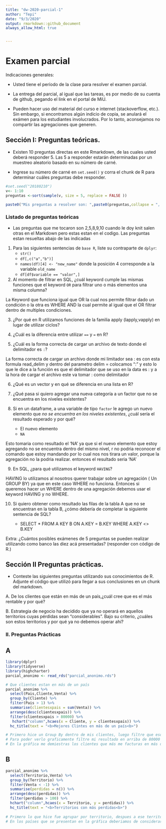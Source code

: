 ```yaml
---
title: "dw-2020-parcial-1"
author: "Tepi"
date: "9/3/2020"
output: rmarkdown::github_document 
always_allow_html: true


---
```


# Examen parcial

Indicaciones generales:

* Usted tiene el período de la clase para resolver el examen parcial.
* La entrega del parcial, al igual que las tareas, es por medio de su cuenta de github, pegando el link en el portal de MiU.


* Pueden hacer uso del material del curso e internet (stackoverflow, etc.). Sin embargo, si encontramos algún indicio de copia, se anulará el exámen para los estudiantes involucrados. Por lo tanto, aconsejamos no compartir las agregaciones que generen. 

## Sección I: Preguntas teóricas.

* Existen 10 preguntas directas en este Rmarkdown, de las cuales usted deberá responder 5. Las 5 a responder estarán determinadas por un muestreo aleatorio basado en su número de carné.

* Ingrese su número de carné en  `set.seed()` y corra el chunk de R para determinar cuáles preguntas debe responder.


```r

#set.seed("20180210") 
v<- 1:10
preguntas <-sort(sample(v, size = 5, replace = FALSE ))

paste0("Mis preguntas a resolver son: ",paste0(preguntas,collapse = ", "))

```


### Listado de preguntas teóricas

* Las preguntas que me tocaron son 2,5,8,9,10 cuando le doy knit salen otras en el Markdown pero estas estan en el codigo. Las preguntas estan resueltas abajo de las indicadas

1. Para las siguientes sentencias de `base R`, liste su contraparte de `dplyr`:
    * `str()`
    * `df[,c("a","b")]`
    * `names(df)[4] <- "new_name"` donde la posición 4 corresponde a la variable `old_name`
    * `df[df$variable == "valor",]`
    
    
2. Al momento de filtrar en SQL, ¿cuál keyword cumple las mismas funciones que el keyword `OR`  para filtrar uno o más elementos una misma columna?

La Keyword que funciona igual que OR la cual nos permite filtrar dado un condición o la otra es WHERE AND la cual permite al igual que el OR filtrar dentro de multiples condiciones. 


3. ¿Por qué en R utilizamos funciones de la familia apply (lapply,vapply) en lugar de utilizar ciclos?
4. ¿Cuál es la diferencia entre utilizar `==` y `=` en R?

5. ¿Cuál es la forma correcta de cargar un archivo de texto donde el delimitador es `:`?

La forma correcta de cargar un archivo donde mi limitador sea : es con esta formula read_delim y dentro del parametro delim = colocamos ":" y esto lo que le dice a la función es que el delimitador que se uso en la data es : y a la hora de cargar el archivo este va tomar : como delimitador


6. ¿Qué es un vector y en qué se diferencia en una lista en R?
7. ¿Qué pasa si quiero agregar una nueva categoría a un factor que no se encuentra en los niveles existentes?

8. Si en un dataframe, a una variable de tipo `factor` le agrego un nuevo elemento que *no se encuentra en los niveles existentes*, ¿cuál sería el resultado esperado y por qué?
    * El nuevo elemento
    * `NA`

Esto tomaria como resultado el 'NA' ya que si el nuevo elemento que estoy agregando no se encuentra dentro del mismo nivel, r no podria reconocer el comando que estoy mandando por lo cual nos nos tirara un valor, porque la agregación no la podria realizar. entonces el resultado seria 'NA'  
    
9. En SQL, ¿para qué utilizamos el keyword `HAVING`?

HAVING lo utilizamos al nosotros querer trabajar sobre un agregación ( Un GROUP BY) ya que en este caso WHERE no funciona. Entonces si queremos hacer un WHERE dentro de una agregación debemos usar el keyword HAVING y no WHERE. 


10. Si quiero obtener como resultado las filas de la tabla A que no se encuentran en la tabla B, ¿cómo debería de completar la siguiente sentencia de SQL?

    * SELECT * FROM A KEY B ON A.KEY = B.KEY WHERE A.KEY <> B.KEY
  
Extra: ¿Cuántos posibles exámenes de 5 preguntas se pueden realizar utilizando como banco las diez acá presentadas?
(responder con código de R.)


## Sección II Preguntas prácticas.


* Conteste las siguientes preguntas utilizando sus conocimientos de R. Adjunte el código que utilizó para llegar a sus conclusiones en un chunk del markdown.

A. De los clientes que están en más de un país,¿cuál cree que es el más rentable y por qué?

B. Estrategia de negocio ha decidido que ya no operará en aquellos territorios cuyas pérdidas sean "considerables". Bajo su criterio, ¿cuáles son estos territorios y por qué ya no debemos operar ahí?








### II. Preguntas Prácticas


## A
```r
library(dplyr)
library(tidyverse)
library(highcharter)
parcial_anonimo <- read_rds("parcial_anonimo.rds")
```


```r
# Que clientes estan en más de un país 
parcial_anonimo %>% 
  select(Pais,Cliente,Venta) %>% 
  group_by(Cliente) %>% 
  filter(Pais > 1) %>% 
  summarise(clientesxpais = sum(Venta)) %>% 
  arrange(desc(clientesxpais)) %>% 
  filter(clientesxpais > 80000) %>% 
   hchart("column",hcaes(x = Cliente, y = clientesxpais)) %>% 
  hc_title(text = "<b>Mejores Clintes en más de un país<b>") 

# Primero hice un Group By dentro de mis clientes, luego filtre que esos clientes estuiveran en más de 1 pais, para despues decirle que me sume todas las ventas que he realizado con ellos en sus distintos países. Despues le pedi que me lo ordenera en orde descendiente para reviasar los datos. 
# Para poder verlo graficamente filtre mi resultado en arriba de 80000 para visualizarlo mejor y despues realice la gráfica que se encuentra a continuación 
# En la gráfica me demiestras los clientes que más me facturas en más de un país. 

```




## B

```r
parcial_anonimo %>% 
  select(Territorio,Venta) %>% 
  group_by(Territorio) %>%
  filter(Venta < -1) %>% 
  summarise(perdidas = n()) %>% 
  arrange(desc(perdidas)) %>% 
  filter(perdidas > 100) %>% 
  hchart("column",hcaes(x = Territorio, y = perdidas)) %>% 
  hc_title(text = "<b>Territorios con más perdidas<b>")
  
# Primero lo que hice fue agrupar por territorio, despues a ese territorio le puse un filtro que sus ventas fuerna < -1 para quedarme solo con las perdidas. Despues hice un conteo de perdidas por territorio. Lo ordene de manera descendiente luego por suposición puse un número de 100 perdidas en conteo como límite para graficar 
# En los países que se presentan en la gráfica deberiamos de considerar salir de operaciones porque tienen más de 100 operaciones por perdida, el más alto siendo de 537, por lo que considero importante remplantearse las actividades en esto países. 


```

